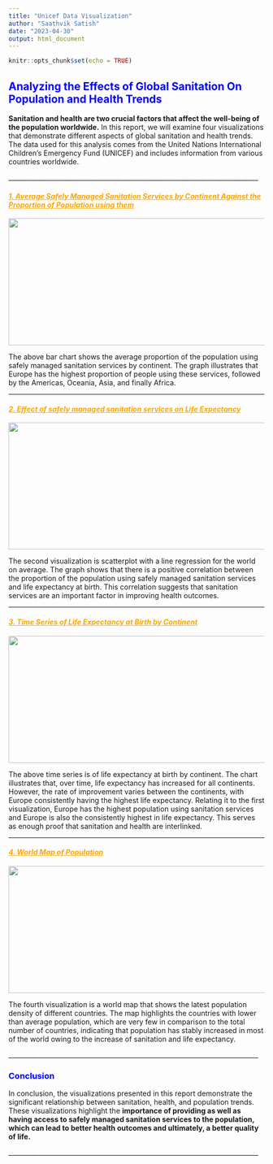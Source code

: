 ```yaml
---
title: "Unicef Data Visualization"
author: "Saathvik Satish"
date: "2023-04-30"
output: html_document
---
```


```r
knitr::opts_chunk$set(echo = TRUE)
```

## **Analyzing the Effects of Global Sanitation On Population and Health Trends** {style="color: blue"}

**Sanitation and health are two crucial factors that affect the well-being of the population worldwide.** In this report, we will examine four visualizations that demonstrate different aspects of global sanitation and health trends. The data used for this analysis comes from the United Nations International Children's Emergency Fund (UNICEF) and includes information from various countries worldwide.

\_\_\_\_\_\_\_\_\_\_\_\_\_\_\_\_\_\_\_\_\_\_\_\_\_\_\_\_\_\_\_\_\_\_\_\_\_\_\_\_\_\_\_\_\_\_\_\_\_\_\_\_\_\_\_\_\_\_\_\_\_\_\_\_\_\_\_\_\_\_\_\_\_\_\_\_\_

#### [*1. Average Safely Managed Sanitation Services by Continent Against the Proportion of Population using them*]{.underline} {style="color: orange"}

![](Bar.png){width="533" height="250"}

The above bar chart shows the average proportion of the population using safely managed sanitation services by continent. The graph illustrates that Europe has the highest proportion of people using these services, followed by the Americas, Oceania, Asia, and finally Africa.

------------------------------------------------------------------------

#### [*2. Effect of safely managed sanitation services on Life Expectancy*]{.underline} {style="color: orange"}

![](Scatter%20World.png){width="533" height="250"}

The second visualization is scatterplot with a line regression for the world on average. The graph shows that there is a positive correlation between the proportion of the population using safely managed sanitation services and life expectancy at birth. This correlation suggests that sanitation services are an important factor in improving health outcomes.

------------------------------------------------------------------------

#### [*3. Time Series of Life Expectancy at Birth by Continent*]{.underline} {style="color: orange"}

![](Time%20series.png){width="533" height="250"}

The above time series is of life expectancy at birth by continent. The chart illustrates that, over time, life expectancy has increased for all continents. However, the rate of improvement varies between the continents, with Europe consistently having the highest life expectancy. Relating it to the first visualization, Europe has the highest population using sanitation services and Europe is also the consistently highest in life expectancy. This serves as enough proof that sanitation and health are interlinked.

------------------------------------------------------------------------

#### [*4. World Map of Population*]{.underline} {style="color: orange"}

![](World%20Map.png){width="533" height="250"}

The fourth visualization is a world map that shows the latest population density of different countries. The map highlights the countries with lower than average population, which are very few in comparison to the total number of countries, indicating that population has stably increased in most of the world owing to the increase of sanitation and life expectancy.

\_\_\_\_\_\_\_\_\_\_\_\_\_\_\_\_\_\_\_\_\_\_\_\_\_\_\_\_\_\_\_\_\_\_\_\_\_\_\_\_\_\_\_\_\_\_\_\_\_\_\_\_\_\_\_\_\_\_\_\_\_\_\_\_\_\_\_\_\_\_\_\_\_\_\_\_\_

### Conclusion {style="color: blue"}

In conclusion, the visualizations presented in this report demonstrate the significant relationship between sanitation, health, and population trends. These visualizations highlight the **importance of providing as well as having access to safely managed sanitation services to the population, which can lead to better health outcomes and ultimately, a better quality of life.**

\_\_\_\_\_\_\_\_\_\_\_\_\_\_\_\_\_\_\_\_\_\_\_\_\_\_\_\_\_\_\_\_\_\_\_\_\_\_\_\_\_\_\_\_\_\_\_\_\_\_\_\_\_\_\_\_\_\_\_\_\_\_\_\_\_\_\_\_\_\_\_\_\_\_\_\_\_
